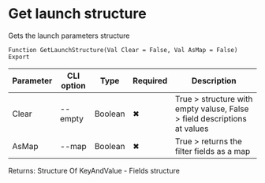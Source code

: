 ﻿---
sidebar_position: 5
description: Get launch structure and other functions to work with ReportPortal in the Open Integration Package, a free open-source integration library for 1C:Enterprise 8, OneScript and CLI
keywords: [1C, 1С, 1С:Enterprise, 1С:Enterprise 8.3, API, Integration, Services, Exchange, OneScript, CLI, ReportPortal]
---


# Get launch structure
 Gets the launch parameters structure



`Function GetLaunchStructure(Val Clear = False, Val AsMap = False) Export`

  | Parameter | CLI option | Type | Required | Description |
  |-|-|-|-|-|
  | Clear | --empty | Boolean | &#x2716; | True > structure with empty valuse, False > field descriptions at values |
  | AsMap | --map | Boolean | &#x2716; | True > returns the filter fields as a map |

  
  Returns:  Structure Of KeyAndValue - Fields structure

<br/>




```bsl title="1C:Enterprise/OneScript code example"

```
 




